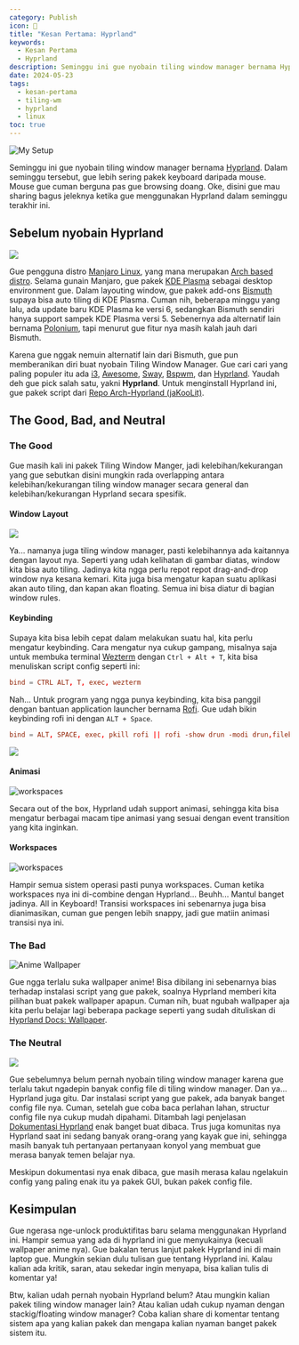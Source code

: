 ```yaml
---
category: Publish
icon: 👀
title: "Kesan Pertama: Hyprland"
keywords:
  - Kesan Pertama
  - Hyprland
description: Seminggu ini gue nyobain tiling window manager bernama Hyprland. Di tulisan ini gue mau sharing pengalam seminggu gue gunain Hyprland.
date: 2024-05-23
tags:
  - kesan-pertama
  - tiling-wm
  - hyprland
  - linux
toc: true
---
```


<Image
  src="show-off.png"
  alt="My Setup"
  scale={0.8}
/>

Seminggu ini gue nyobain tiling window manager bernama [Hyprland](https://hyprland.org). Dalam seminggu tersebut, gue lebih sering pakek keyboard daripada mouse. Mouse gue cuman berguna pas gue browsing doang. Oke, disini gue mau sharing bagus jeleknya ketika gue menggunakan Hyprland dalam seminggu terakhir ini.

## Sebelum nyobain Hyprland

<Image
  src="https://github.com/Bismuth-Forge/bismuth/raw/master/img/rice.png"
  caption="Bismuth"
  scale={0.8}
/>

Gue pengguna distro [Manjaro Linux](https://manjaro.org), yang mana merupakan [Arch based distro](https://wiki.archlinux.org/title/Arch-based_distributions). Selama gunain Manjaro, gue pakek [KDE Plasma](https://kde.org/id/plasma-desktop) sebagai desktop environment gue. Dalam layouting window, gue pakek add-ons [Bismuth](https://github.com/Bismuth-Forge/bismuth) supaya bisa auto tiling di KDE Plasma. Cuman nih, beberapa minggu yang lalu, ada update baru KDE Plasma ke versi 6, sedangkan Bismuth sendiri hanya support sampek KDE Plasma versi 5. Sebenernya ada alternatif lain bernama [Polonium](https://github.com/zeroxoneafour/polonium), tapi menurut gue fitur nya masih kalah jauh dari Bismuth.

Karena gue nggak nemuin alternatif lain dari Bismuth, gue pun memberanikan diri buat nyobain Tiling Window Manager. Gue cari cari yang paling populer itu ada [i3](https://i3wm.org), [Awesome](https://awesomewm.org), [Sway](https://swaywm.org), [Bspwm](https://github.com/baskerville/bspwm), dan [Hyprland](https://hyprland.org). Yaudah deh gue pick salah satu, yakni **Hyprland**. Untuk menginstall Hyprland ini, gue pakek script dari [Repo Arch-Hyprland (jaKooLit)](https://github.com/JaKooLit/Arch-Hyprland).

## The Good, Bad, and Neutral

### The Good

Gue masih kali ini pakek Tiling Window Manger, jadi kelebihan/kekurangan yang gue sebutkan disini mungkin rada overlapping antara kelebihan/kekurangan tiling window manager secara general dan kelebihan/kekurangan Hyprland secara spesifik.

#### Window Layout

<Image
  src="layout.png"
  caption="1 window master (kiri) dan 3 window lainnya (kanan)"
  scale={0.8}
/>

Ya... namanya juga tiling window manager, pasti kelebihannya ada kaitannya dengan layout nya. Seperti yang udah kelihatan di gambar diatas, window kita bisa auto tiling. Jadinya kita ngga perlu repot repot drag-and-drop window nya kesana kemari. Kita juga bisa mengatur kapan suatu aplikasi akan auto tiling, dan kapan akan floating. Semua ini bisa diatur di bagian window rules.

#### Keybinding

Supaya kita bisa lebih cepat dalam melakukan suatu hal, kita perlu mengatur keybinding. Cara mengatur nya cukup gampang, misalnya saja untuk membuka terminal [Wezterm](https://wezfurlong.org/wezterm/index.html) dengan `Ctrl + Alt + T`, kita bisa menuliskan script config seperti ini:

```conf
bind = CTRL ALT, T, exec, wezterm
```

Nah... Untuk program yang ngga punya keybinding, kita bisa panggil dengan bantuan application launcher bernama [Rofi](https://github.com/davatorium/rofi). Gue udah bikin keybinding rofi ini dengan `ALT + Space`.

```conf
bind = ALT, SPACE, exec, pkill rofi || rofi -show drun -modi drun,filebrowser,run,window
```

<Image
  src="rofi.png"
  caption="Rofi"
  scale={0.8}
/>

#### Animasi

<Image
  src="animation.gif"
  alt="workspaces"
  scale={2}
/>

Secara out of the box, Hyprland udah support animasi, sehingga kita bisa mengatur berbagai macam tipe animasi yang sesuai dengan event transition yang kita inginkan.

#### Workspaces

<Image
  src="workspaces.gif"
  alt="workspaces"
  scale={2}
/>

Hampir semua sistem operasi pasti punya workspaces. Cuman ketika workspaces nya ini di-combine dengan Hyprland... Beuhh... Mantul banget jadinya. All in Keyboard! Transisi workspaces ini sebenarnya juga bisa dianimasikan, cuman gue pengen lebih snappy, jadi gue matiin animasi transisi nya ini.

### The Bad

<Image
  src="wallpaper-anime.png"
  alt="Anime Wallpaper"
  scale={0.8}
/>

Gue ngga terlalu suka wallpaper anime! Bisa dibilang ini sebenarnya bias terhadap instalasi script yang gue pakek, soalnya Hyprland memberi kita pilihan buat pakek wallpaper apapun. Cuman nih, buat ngubah wallpaper aja kita perlu belajar lagi beberapa package seperti yang sudah dituliskan di [Hyprland Docs: Wallpaper](https://wiki.hyprland.org/Useful-Utilities/Wallpapers).

### The Neutral

<Image
  src="config-hyprland.png"
  caption="Hyprland Config"
  scale={0.8}
/>

Gue sebelumnya belum pernah nyobain tiling window manager karena gue terlalu takut ngadepin banyak config file di tiling window manager. Dan ya... Hyprland juga gitu. Dar instalasi script yang gue pakek, ada banyak banget config file nya. Cuman, setelah gue coba baca perlahan lahan, structur config file nya cukup mudah dipahami. Ditambah lagi penjelasan [Dokumentasi Hyprland](https://wiki.hyprland.org) enak banget buat dibaca. Trus juga komunitas nya Hyprland saat ini sedang banyak orang-orang yang kayak gue ini, sehingga masih banyak tuh pertanyaan pertanyaan konyol yang membuat gue merasa banyak temen belajar nya.

Meskipun dokumentasi nya enak dibaca, gue masih merasa kalau ngelakuin config yang paling enak itu ya pakek GUI, bukan pakek config file.

## Kesimpulan

Gue ngerasa nge-unlock produktifitas baru selama menggunakan Hyprland ini. Hampir semua yang ada di hyprland ini gue menyukainya (kecuali wallpaper anime nya). Gue bakalan terus lanjut pakek Hyprland ini di main laptop gue. Mungkin sekian dulu tulisan gue tentang Hyprland ini. Kalau kalian ada kritik, saran, atau sekedar ingin menyapa, bisa kalian tulis di komentar ya!

Btw, kalian udah pernah nyobain Hyprland belum? Atau mungkin kalian pakek tiling window manager lain? Atau kalian udah cukup nyaman dengan stackig/floating window manager? Coba kalian share di komentar tentang sistem apa yang kalian pakek dan mengapa kalian nyaman banget pakek sistem itu.

